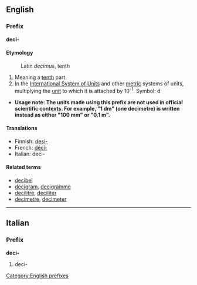 ==English==
===Prefix===
'''deci-'''

====Etymology====
:Latin ''decimus'', tenth

#Meaning a [[tenth]] part.
#In the [[International System of Units]] and other [[metric]] systems of units, multiplying the [[unit]] to which it is attached by 10<sup>-1</sup>. Symbol: d
*'''Usage note: The units made using this prefix are not used in official scientific contexts.  For example, "1 dm" (one decimetre) is written instead as either "100 mm" or "0.1 m".'''

====Translations====
*Finnish: [[desi-]]
*French: [[déci-]]
*Italian: deci-

====Related terms====
*[[decibel]]
*[[decigram]], [[decigramme]]
*[[decilitre]], [[deciliter]]
*[[decimetre]], [[decimeter]]

----
==Italian==
===Prefix===
'''deci-'''

#deci-

[[Category:English prefixes]]